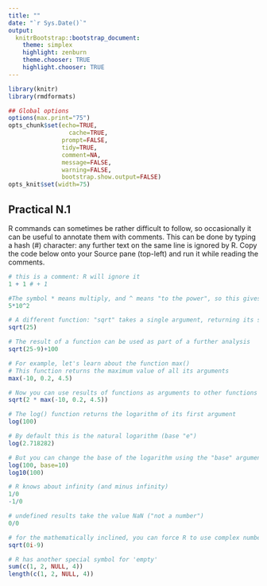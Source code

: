 ```yaml
---
title: ""
date: "`r Sys.Date()`"
output:
  knitrBootstrap::bootstrap_document:
    theme: simplex
    highlight: zenburn
    theme.chooser: TRUE
    highlight.chooser: TRUE
---
```


```r
library(knitr)
library(rmdformats)

## Global options
options(max.print="75")
opts_chunk$set(echo=TRUE,
	             cache=TRUE,
               prompt=FALSE,
               tidy=TRUE,
               comment=NA,
               message=FALSE,
               warning=FALSE,
               bootstrap.show.output=FALSE)
opts_knit$set(width=75)
```


## Practical N.1

R commands can sometimes be rather difficult to follow, so occasionally it can be useful to annotate them with comments. This can be done by typing a hash (#) character: any further text on the same line is ignored by R. Copy the code below onto your Source pane (top-left) and run it while reading the comments.

```r
# this is a comment: R will ignore it
1 + 1 # + 1

#The symbol * means multiply, and ^ means "to the power", so this gives 5 times (10 squared), i.e. 500
5*10^2

# A different function: "sqrt" takes a single argument, returning its square root.
sqrt(25)

# The result of a function can be used as part of a further analysis
sqrt(25-9)+100        

# For example, let's learn about the function max()
# This function returns the maximum value of all its arguments
max(-10, 0.2, 4.5)  

# Now you can use results of functions as arguments to other functions
sqrt(2 * max(-10, 0.2, 4.5))             

# The log() function returns the logarithm of its first argument
log(100)

# By default this is the natural logarithm (base "e")
log(2.718282)         

# But you can change the base of the logarithm using the "base" argument
log(100, base=10)
log10(100)

# R knows about infinity (and minus infinity)
1/0
-1/0

# undefined results take the value NaN ("not a number")
0/0

# for the mathematically inclined, you can force R to use complex numbers
sqrt(0i-9)

# R has another special symbol for 'empty'
sum(c(1, 2, NULL, 4))
length(c(1, 2, NULL, 4))
```

